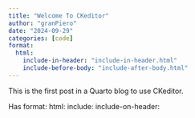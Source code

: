 ```yaml
---
title: "Welcome To CKeditor"
author: "granPiero"
date: "2024-09-29"
categories: [code]
format: 
  html:
    include-in-header: "include-in-header.html"
    include-before-body: "include-after-body.html"
---
```


This is the first post in a Quarto blog to use CKeditor.

Has format: html: include: include-on-header:
